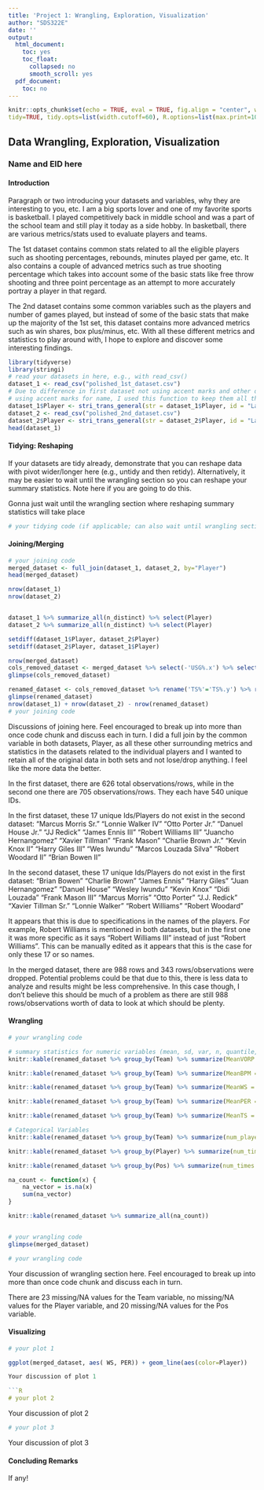 ```yaml
---
title: 'Project 1: Wrangling, Exploration, Visualization'
author: "SDS322E"
date: ''
output:
  html_document:
    toc: yes
    toc_float:
      collapsed: no
      smooth_scroll: yes
  pdf_document:
    toc: no
---
```


```r
knitr::opts_chunk$set(echo = TRUE, eval = TRUE, fig.align = "center", warning = F, message = F,
tidy=TRUE, tidy.opts=list(width.cutoff=60), R.options=list(max.print=100))
```

## Data Wrangling, Exploration, Visualization

### Name and EID here

#### Introduction 
Paragraph or two introducing your datasets and variables, why they are interesting to you, etc.
I am a big sports lover and one of my favorite sports is basketball. I played competitively back in middle school and was a part of the school team and still play it today as a side hobby. In basketball, there are various metrics/stats used to evaluate players and teams.

The 1st dataset contains common stats related to all the eligible players such as shooting percentages, rebounds, minutes played per game, etc. It also contains a couple of advanced metrics such as true shooting percentage which takes into account some of the basic stats like free throw shooting and three point percentage as an attempt to more accurately portray a player in that regard.

The 2nd dataset contains some common variables such as the players and number of games played, but instead of some of the basic stats that make up the majority of the 1st set, this dataset contains more advanced metrics such as win shares, box plus/minus, etc. With all these different metrics and statistics to play around with, I hope to explore and discover some interesting findings.


```R
library(tidyverse)
library(stringi)
# read your datasets in here, e.g., with read_csv()
dataset_1 <- read_csv("polished_1st_dataset.csv")
# Due to difference in first dataset not using accent marks and other dataset
# using accent marks for name, I used this function to keep them all the same.
dataset_1$Player <- stri_trans_general(str = dataset_1$Player, id = "Latin-ASCII")
dataset_2 <- read_csv("polished_2nd_dataset.csv")
dataset_2$Player <- stri_trans_general(str = dataset_2$Player, id = "Latin-ASCII")
head(dataset_1)
```

#### Tidying: Reshaping

If your datasets are tidy already, demonstrate that you can reshape data with pivot wider/longer here (e.g., untidy and then retidy). Alternatively, it may be easier to wait until the wrangling section so you can reshape your summary statistics. Note here if you are going to do this.

Gonna just wait until the wrangling section where reshaping summary statistics will take place

```R
# your tidying code (if applicable; can also wait until wrangling section)

```

    
#### Joining/Merging

```R
# your joining code
merged_dataset <- full_join(dataset_1, dataset_2, by="Player")
head(merged_dataset)

nrow(dataset_1)
nrow(dataset_2)


dataset_1 %>% summarize_all(n_distinct) %>% select(Player)
dataset_2 %>% summarize_all(n_distinct) %>% select(Player)

setdiff(dataset_1$Player, dataset_2$Player)
setdiff(dataset_2$Player, dataset_1$Player)

nrow(merged_dataset)
cols_removed_dataset <- merged_dataset %>% select(-'USG%.x') %>% select(-'Games Played.x') %>% select(-'TO%.x') %>% select(-'TS%.x') %>% select(-'TRB%.x') %>% select(-'AST%.x')
glimpse(cols_removed_dataset)

renamed_dataset <- cols_removed_dataset %>% rename('TS%'='TS%.y') %>% rename('TRB%'='TRB%.y') %>% rename('AST%'='AST%.y') %>% rename('TO%'='TO%.y') %>% rename('USG%'='USG%.y') %>% rename('Games Played'='Games Played.y')
glimpse(renamed_dataset)
nrow(dataset_1) + nrow(dataset_2) - nrow(renamed_dataset)
# your joining code
```

Discussions of joining here. Feel encouraged to break up into more than once code chunk and discuss each in turn.
I did a full join by the common variable in both datasets, Player, as all these other surrounding metrics and statistics in the datasets related to the individual players and I wanted to retain all of the original data in both sets and not lose/drop anything. I feel like the more data the better. 

In the first dataset, there are 626 total observations/rows, while in the second one there are 705 observations/rows. They each have 540 unique IDs.

In the first dataset, these 17 unique Ids/Players do not exist in the second dataset:
"Marcus Morris Sr."    "Lonnie Walker IV"     "Otto Porter Jr."      "Danuel House Jr." 
"JJ Redick"            "James Ennis III"      "Robert Williams III"  "Juancho Hernangomez"
"Xavier Tillman"       "Frank Mason"          "Charlie Brown Jr."    "Kevin Knox II"
"Harry Giles III"      "Wes Iwundu"           "Marcos Louzada Silva" "Robert Woodard II"
"Brian Bowen II"

In the second dataset, these 17 unique Ids/Players do not exist in the first dataset:
"Brian Bowen"        "Charlie Brown"      "James Ennis"        "Harry Giles"
"Juan Hernangomez"   "Danuel House"       "Wesley Iwundu"      "Kevin Knox"
"Didi Louzada"       "Frank Mason III"    "Marcus Morris"      "Otto Porter"
"J.J. Redick"        "Xavier Tillman Sr." "Lonnie Walker"      "Robert Williams" 
"Robert Woodard"

It appears that this is due to specifications in the names of the players. For example, Robert Williams is mentioned in both datasets, but in the first one it was more specific as it says "Robert Williams III" instead of just "Robert Williams". This can be manually edited as it appears that this is the case for only these 17 or so names.


In the merged dataset, there are 988 rows and 343 rows/observations were dropped. Potential problems could be that due to this, there is less data to analyze and results might be less comprehensive. In this case though, I don't believe this should be much of a problem as there are still 988 rows/observations worth of data to look at which should be plenty.


####  Wrangling

```R
# your wrangling code

# summary statistics for numeric variables (mean, sd, var, n, quantile, min, max, n_distinct, cor, etc)
knitr::kable(renamed_dataset %>% group_by(Team) %>% summarize(MeanVORP = mean(VORP, na.rm=TRUE), SdVORP= sd(VORP, na.rm=TRUE), VarVORP= var(VORP, na.rm=TRUE), num_players=n(), MinVORP = min(VORP, na.rm=TRUE), distinctVORP = n_distinct(VORP, na.rm= TRUE))) 

knitr::kable(renamed_dataset %>% group_by(Team) %>% summarize(MeanBPM = mean(BPM, na.rm=TRUE), SdBPM= sd(BPM, na.rm=TRUE), VarBPM= var(BPM, na.rm=TRUE), num_players=n(), MinBPM = min(BPM, na.rm=TRUE), distinctBPM = n_distinct(BPM, na.rm= TRUE))) 

knitr::kable(renamed_dataset %>% group_by(Team) %>% summarize(MeanWS = mean(WS, na.rm=TRUE), SdWS= sd(WS, na.rm=TRUE), VarWS= var(WS, na.rm=TRUE), num_players=n(), MinWS = min(WS, na.rm=TRUE), distinctWS = n_distinct(WS, na.rm= TRUE))) 

knitr::kable(renamed_dataset %>% group_by(Team) %>% summarize(MeanPER = mean(PER, na.rm=TRUE), SdPER= sd(PER, na.rm=TRUE), VarPER= var(PER, na.rm=TRUE), num_players=n(), MinPER = min(PER, na.rm=TRUE), distinctPER = n_distinct(PER, na.rm= TRUE))) 

knitr::kable(renamed_dataset %>% group_by(Team) %>% summarize(MeanTS = mean(TS.y, na.rm=TRUE), SdTS= sd(TS.y, na.rm=TRUE), VarTS= var(TS, na.rm=TRUE), num_players=n(), MinTS = min(TS, na.rm=TRUE), distinctTS = n_distinct(TS, na.rm= TRUE)))

# Categorical Variables
knitr::kable(renamed_dataset %>% group_by(Team) %>% summarize(num_players = n()))

knitr::kable(renamed_dataset %>% group_by(Player) %>% summarize(num_times = n()))

knitr::kable(renamed_dataset %>% group_by(Pos) %>% summarize(num_times = n()))

na_count <- function(x) {
    na_vector = is.na(x)
    sum(na_vector)
}

knitr::kable(renamed_dataset %>% summarize_all(na_count))


# your wrangling code
glimpse(merged_dataset)

# your wrangling code
```

Your discussion of wrangling section here. Feel encouraged to break up into more than once code chunk and discuss each in turn.

There are 23 missing/NA values for the Team variable, no missing/NA values for the Player variable, and 20 missing/NA values for the Pos variable.


#### Visualizing

```R
# your plot 1

ggplot(merged_dataset, aes( WS, PER)) + geom_line(aes(color=Player))

Your discussion of plot 1

```R
# your plot 2
```

Your discussion of plot 2

```R
# your plot 3
```

Your discussion of plot 3

#### Concluding Remarks

If any!




